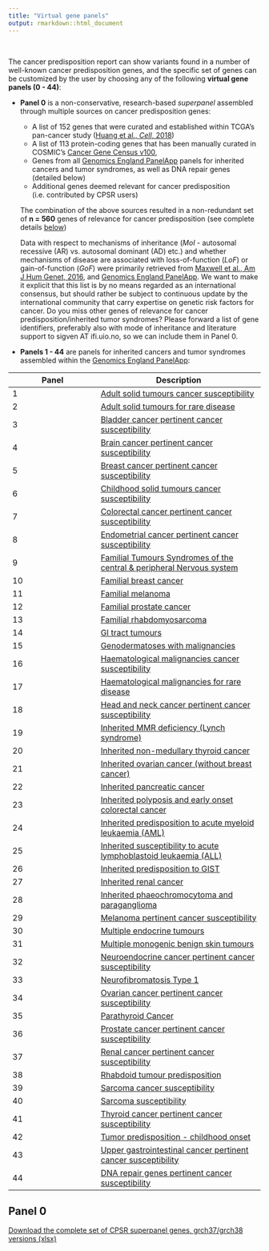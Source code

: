 ```yaml
---
title: "Virtual gene panels"
output: rmarkdown::html_document
---
```


<br>

The cancer predisposition report can show variants found in a number of well-known cancer predisposition genes, and the specific set of genes can be customized by the user by choosing any of the following __virtual gene panels (0 - 44)__:

  * **Panel 0** is a non-conservative, research-based _superpanel_ assembled through multiple sources on cancer predisposition genes:
	* A list of 152 genes that were curated and established within TCGA’s pan-cancer study ([Huang et al., *Cell*, 2018](https://www.ncbi.nlm.nih.gov/pubmed/29625052))
	* A list of 113 protein-coding genes that has been manually curated in COSMIC’s [Cancer Gene Census v100](https://cancer.sanger.ac.uk/census),
	* Genes from all [Genomics England PanelApp](https://panelapp.genomicsengland.co.uk/) panels for inherited cancers and tumor syndromes, as well as DNA repair genes (detailed below)
	* Additional genes deemed relevant for cancer predisposition (i.e. contributed by CPSR users)


	The combination of the above sources resulted in a non-redundant set of **n = 560**
	genes of relevance for cancer predisposition (see complete details [below](#panel-0))
	
	Data with respect to mechanisms of inheritance (<i>MoI</i> - autosomal recessive (AR) vs. autosomal
	dominant (AD) etc.) and whether mechanisms of disease are associated with loss-of-function (<i>LoF</i>) or
  gain-of-function (<i>GoF</i>) were primarily retrieved from [Maxwell et al., Am J Hum Genet, 2016](https://www.ncbi.nlm.nih.gov/pubmed/27153395), and [Genomics England PanelApp](https://panelapp.genomicsengland.co.uk/). We want to make it explicit that this list is by no means regarded as an international consensus, but should rather be subject to continuous update by the international community that carry expertise on genetic risk factors for cancer. Do you miss other genes of relevance for cancer predisposition/inherited tumor syndromes? Please forward a list of gene identifiers, preferably also with mode of inheritance and literature support to sigven AT ifi.uio.no, so we can include them in Panel 0.

* **Panels 1 - 44** are panels for inherited cancers and tumor syndromes assembled within the [Genomics England PanelApp](https://panelapp.genomicsengland.co.uk/):

| Panel | Description |
|-------|-------------|
| 1  | [Adult solid tumours cancer susceptibility](https://panelapp.genomicsengland.co.uk/panels/245/) |
| 2  | [Adult solid tumours for rare disease](https://panelapp.genomicsengland.co.uk/panels/391/) |
| 3  | [Bladder cancer pertinent cancer susceptibility](https://panelapp.genomicsengland.co.uk/panels/208/) |
| 4  | [Brain cancer pertinent cancer susceptibility](https://panelapp.genomicsengland.co.uk/panels/166/) |
| 5  | [Breast cancer pertinent cancer susceptibility](https://panelapp.genomicsengland.co.uk/panels/55/) |
| 6  | [Childhood solid tumours cancer susceptibility](https://panelapp.genomicsengland.co.uk/panels/259/) |
| 7  | [Colorectal cancer pertinent cancer susceptibility](https://panelapp.genomicsengland.co.uk/panels/244/) |
| 8  | [Endometrial cancer pertinent cancer susceptibility](https://panelapp.genomicsengland.co.uk/panels/271/) |
| 9  | [Familial Tumours Syndromes of the central & peripheral Nervous system](https://panelapp.genomicsengland.co.uk/panels/167/) |
| 10 | [Familial breast cancer](https://panelapp.genomicsengland.co.uk/panels/158/) |
| 11 | [Familial melanoma](https://panelapp.genomicsengland.co.uk/panels/522/) |
| 12 | [Familial prostate cancer](https://panelapp.genomicsengland.co.uk/panels/318/) |
| 13 | [Familial rhabdomyosarcoma](https://panelapp.genomicsengland.co.uk/panels/290/) |
| 14 | [GI tract tumours](https://panelapp.genomicsengland.co.uk/panels/254/) |
| 15 | [Genodermatoses with malignancies](https://panelapp.genomicsengland.co.uk/panels/201/) |
| 16 | [Haematological malignancies cancer susceptibility](https://panelapp.genomicsengland.co.uk/panels/59/) |
| 17 | [Haematological malignancies for rare disease](https://panelapp.genomicsengland.co.uk/panels/407/) |
| 18 | [Head and neck cancer pertinent cancer susceptibility](https://panelapp.genomicsengland.co.uk/panels/115/) |
| 19 | [Inherited MMR deficiency (Lynch syndrome)](https://panelapp.genomicsengland.co.uk/panels/503/) |
| 20 | [Inherited non-medullary thyroid cancer](https://panelapp.genomicsengland.co.uk/panels/171/) |
| 21 | [Inherited ovarian cancer (without breast cancer)](https://panelapp.genomicsengland.co.uk/panels/143/) |
| 22 | [Inherited pancreatic cancer](https://panelapp.genomicsengland.co.uk/panels/524/) |
| 23 | [Inherited polyposis and early onset colorectal cancer](https://panelapp.genomicsengland.co.uk/panels/504/) |
| 24 | [Inherited predisposition to acute myeloid leukaemia (AML)](https://panelapp.genomicsengland.co.uk/panels/525/) |
| 25 | [Inherited susceptibility to acute lymphoblastoid leukaemia (ALL)](https://panelapp.genomicsengland.co.uk/panels/1349/) |
| 26 | [Inherited predisposition to GIST](https://panelapp.genomicsengland.co.uk/panels/523/) |
| 27 | [Inherited renal cancer](https://panelapp.genomicsengland.co.uk/panels/521/) |
| 28 | [Inherited phaeochromocytoma and paraganglioma](https://panelapp.genomicsengland.co.uk/panels/97/) |
| 29 | [Melanoma pertinent cancer susceptibility](https://panelapp.genomicsengland.co.uk/panels/133/) |
| 30 | [Multiple endocrine tumours](https://panelapp.genomicsengland.co.uk/panels/36/) |
| 31 | [Multiple monogenic benign skin tumours](https://panelapp.genomicsengland.co.uk/panels/558/) |
| 32 | [Neuroendocrine cancer pertinent cancer susceptibility](https://panelapp.genomicsengland.co.uk/panels/183/) |
| 33 | [Neurofibromatosis Type 1](https://panelapp.genomicsengland.co.uk/panels/255/) |
| 34 | [Ovarian cancer pertinent cancer susceptibility](https://panelapp.genomicsengland.co.uk/panels/117/) |
| 35 | [Parathyroid Cancer](https://panelapp.genomicsengland.co.uk/panels/86/) |
| 36 | [Prostate cancer pertinent cancer susceptibility](https://panelapp.genomicsengland.co.uk/panels/17/) |
| 37 | [Renal cancer pertinent cancer susceptibility](https://panelapp.genomicsengland.co.uk/panels/154/) |
| 38 | [Rhabdoid tumour predisposition](https://panelapp.genomicsengland.co.uk/panels/600/) |
| 39 | [Sarcoma cancer susceptibility](https://panelapp.genomicsengland.co.uk/panels/217/) |
| 40 | [Sarcoma susceptibility](https://panelapp.genomicsengland.co.uk/panels/734/) |
| 41 | [Thyroid cancer pertinent cancer susceptibility](https://panelapp.genomicsengland.co.uk/panels/421/) |
| 42 | [Tumor predisposition - childhood onset](https://panelapp.genomicsengland.co.uk/panels/243/) |
| 43 | [Upper gastrointestinal cancer pertinent cancer susceptibility](https://panelapp.genomicsengland.co.uk/panels/273/) |
| 44 | [DNA repair genes pertinent cancer susceptibility](https://panelapp.genomicsengland.co.uk/panels/256/) |


## Panel 0

[Download the complete set of CPSR superpanel genes, grch37/grch38 versions (xlsx)](https://sigven.github.io/cpsr/cpsr_superpanel_2024_05.xlsx)


